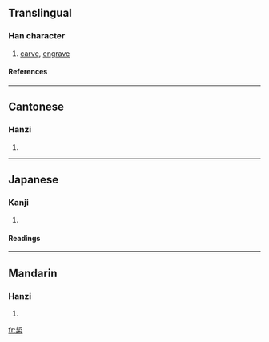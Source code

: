 ==Translingual==
===Han character===
{{Han char|rn=75|rad=木|as=06|sn=10|four=5790<sub>4</sub>|canj=手竹木 (QHD)}}
# [[carve]], [[engrave]]
====References====
{{Han ref|kx=0522.010|dkj=14691|dj=0910.100|hdz=21199.110|uh=6814|ud=26644|bh=D1ED|bd=53741}}

----
==Cantonese==
===Hanzi===
{{yue-hanzi|jyut=|y=kai3}}
# {{defn|Cantonese}}

----
==Japanese==
===Kanji===
{{ja-kanji|grade=|rs=木06}}
# {{defn|Japanese}} 
====Readings====
{{ja-readings|on=[[けい]] (kei), [[けつ]] (ketsu), [[けち]] (kechi)|kun=[[きざむ]] (kizamu)}}

----
==Mandarin==
===Hanzi===
{{cmn-hanzi|pin=[[qì]] (qi4)|wg=ch'i<sup>4</sup>}}
# {{defn|Mandarin}}

[[fr:栔]]